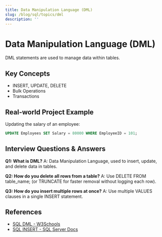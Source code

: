 ```yaml
---
title: Data Manipulation Language (DML)
slug: /blog/sql/topics/dml
description: ''
---
```

# Data Manipulation Language (DML)

DML statements are used to manage data within tables.

## Key Concepts
- INSERT, UPDATE, DELETE
- Bulk Operations
- Transactions

## Real-world Project Example
Updating the salary of an employee:
```sql
UPDATE Employees SET Salary = 80000 WHERE EmployeeID = 101;
```

## Interview Questions & Answers
**Q1: What is DML?**
A: Data Manipulation Language, used to insert, update, and delete data in tables.

**Q2: How do you delete all rows from a table?**
A: Use DELETE FROM table_name; (or TRUNCATE for faster removal without logging each row).

**Q3: How do you insert multiple rows at once?**
A: Use multiple VALUES clauses in a single INSERT statement.

## References
- [SQL DML - W3Schools](https://www.w3schools.com/sql/sql_ref_dml.asp)
- [SQL INSERT - SQL Server Docs](https://learn.microsoft.com/en-us/sql/t-sql/statements/insert-transact-sql)
